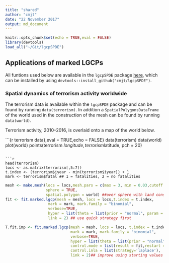```yaml
---
title: "shared"
author: "cmjt"
date: "22 November 2017"
output: md_document
---
```


```r
knitr::opts_chunk$set(echo = TRUE,eval = FALSE)
library(devtools)
load_all("~/Git/lgcpSPDE")

```

## Applications of marked LGCPs

All funtions used below are available in the `lgcpSPDE` package [here](https://github.com/cmjt/lgcpSPDE), which can be installed by using `devtools::install_github("cmjt/lgcpSPDE")`.

### Spatial dynamics of terrorism activity worldwide

The terrorism data is available within the `lgcpSPDE` package and can be found by running `data(terrorism)`. In addition a `SpatialPolygonsDataFrame` of the world used in the construction of the mesh can be found by running `data(world)`.

Terrorism activity, 2010--2016, is overlaid onto a map of the world below.

```{r terrorism data},eval = TRUE,echo = FALSE}
data(terrorism)
data(world)
plot(world)
points(terrorism $longitude, terrorism$latitude, pch = 20)

```

```r
head(terrorism)
locs <- as.matrix(terrorism[,5:7])
t.index <- (terrorism$iyear - min(terrorism$iyear)) + 1
mark <- terrorism$fatal ## 1 = fatalities, 2 = no fatalities
```

```r
mesh <- make.mesh(locs = locs,mesh.pars = c(max = 3, min = 0.03,cutoff = 0.03),
                  sphere = TRUE,
                  spatial.polygon = world) ##over sphere with land constraint
fit <- fit.marked.lgcp(mesh = mesh, locs = locs,t.index = t.index, 
                   mark = mark, mark.family = "binomial",
                   verbose=TRUE, 
                   hyper = list(theta = list(prior = "normal", param = c(0, 10))),
                   link = 2) ## use quick strategy first

T.fit.imp <- fit.marked.lgcp(mesh = mesh, locs = locs, t.index = t.index, 
                             mark = mark, mark.family = "binomial",
                             verbose=TRUE, 
                             hyper = list(theta = list(prior = "normal", param = c(0, 10))),
                             control.mode = list(result = fit,restart = TRUE),
                             control.inla = list(strategy='laplace'),
                             link = 2)## improve using starting values from first model
```